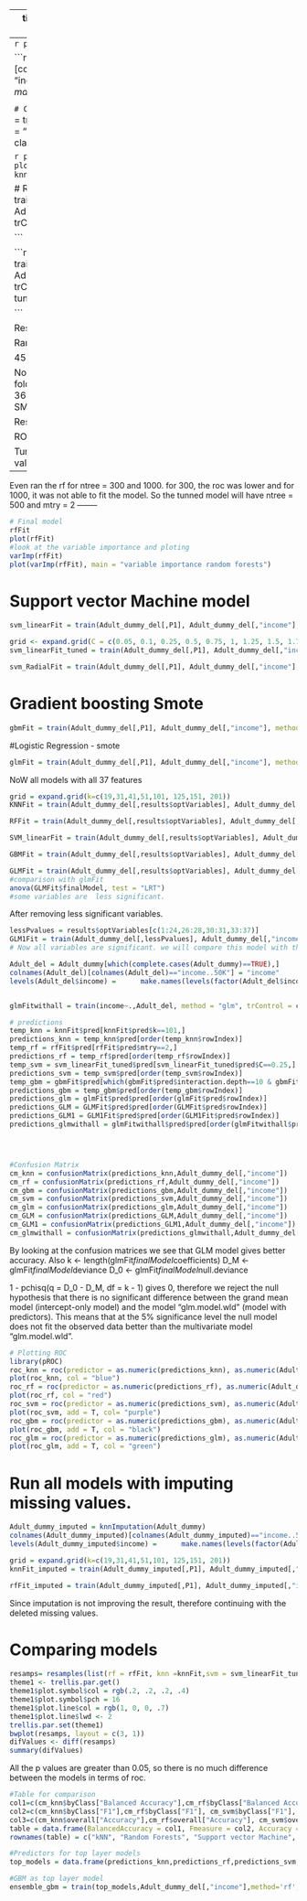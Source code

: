 --
title: "Untitled"
author: "vidhu"
date: "June 15, 2018"
output: html_document
---
```r
predictorset
```

```r
colnames(Adult_dummy_del)[colnames(Adult_dummy_del)=="income..50K"] = "income"
levels(Adult_dummy_del$income) =      make.names(levels(factor(Adult_dummy_del$income)))

```
# Control for smote modelling
```r
set.seed(400)
ctrl = trainControl(method = "cv", 
                     number = 5, 
                     sampling = "smote",
                     summaryFunction= twoClassSummary, 
                     classProbs=T,
                     savePredictions = T)
```
# kNN -smote
```r
grid = expand.grid(k=c(19,31,41,51,101, 125,151, 201))
knnFit = train(Adult_dummy_del[,P1], Adult_dummy_del[,"income"], method = "knn", use.all = T,trControl = ctrl, metric = "ROC", tuneGrid = grid)
```

```r
plot(knnFit)
varImp(knnFit)
plot(varImp(knnFit), main = "variable importance knn")
```

# Random Forest- smote
```r
rfFit = train(Adult_dummy_del[,P1], Adult_dummy_del[,"income"], method = "rf", trControl = ctrl, metric = "ROC", tuneLength = 5)

```

```r
grid = expand.grid(.mtry =2)
rfFit_tuned = train(Adult_dummy_del[,P1], Adult_dummy_del[,"income"], method = "rf", trControl = ctrl, metric = "ROC",ntree =100, tuneGrid = grid)

```

Result of above chunk

Random Forest 

45175 samples
   20 predictor
    2 classes: 'X0', 'X1' 

No pre-processing
Resampling: Cross-Validated (5 fold) 
Summary of sample sizes: 36140, 36140, 36140, 36140, 36140 
Addtional sampling using SMOTE

Resampling results:

  ROC        Sens       Spec    
  0.8819329  0.7902161  0.806107

Tuning parameter 'mtry' was held constant at a value of 2
--------
Even ran the rf for ntree = 300 and 1000. 
for 300, the roc was lower and for 1000, it was not able to fit the model. So the tunned model will have ntree = 500 and mtry = 2
--------
```r
# Final model 
rfFit
plot(rfFit)
#look at the variable importance and ploting
varImp(rfFit)
plot(varImp(rfFit), main = "variable importance random forests")

```
# Support vector Machine model
```r

svm_linearFit = train(Adult_dummy_del[,P1], Adult_dummy_del[,"income"], method = "svmLinear", trControl = ctrl, metric = "ROC", tuneLength = 20)

```


```r
grid <- expand.grid(C = c(0.05, 0.1, 0.25, 0.5, 0.75, 1, 1.25, 1.5, 1.75, 2,5))
svm_linearFit_tuned = train(Adult_dummy_del[,P1], Adult_dummy_del[,"income"], method = "svmLinear", trControl = ctrl, metric = "ROC", tuneGrid = grid)

```

```r

svm_RadialFit = train(Adult_dummy_del[,P1], Adult_dummy_del[,"income"], method = "svmRadial", trControl = ctrl, metric = "ROC", tuneLength = 10)

```



# Gradient boosting Smote

```r

gbmFit = train(Adult_dummy_del[,P1], Adult_dummy_del[,"income"], method = "gbm", trControl = ctrl, metric = "ROC", tuneLength = 10)

```

#Logistic Regression - smote
```r
glmFit = train(Adult_dummy_del[,P1], Adult_dummy_del[,"income"], method = "glm", trControl = ctrl, metric = "ROC", family="binomial")

```

NoW all models with all 37 features
```r
grid = expand.grid(k=c(19,31,41,51,101, 125,151, 201))
KNNFit = train(Adult_dummy_del[,results$optVariables], Adult_dummy_del[,"income"], method = "knn", use.all = T,trControl = ctrl, metric = "ROC", tuneGrid = grid)
```

```r
RFFit = train(Adult_dummy_del[,results$optVariables], Adult_dummy_del[,"income"], method = "rf", trControl = ctrl, metric = "ROC", tuneLength = 5)

```

```r

SVM_linearFit = train(Adult_dummy_del[,results$optVariables], Adult_dummy_del[,"income"], method = "svmLinear", trControl = ctrl, metric = "ROC", tuneLength = 20)

```


```r

GBMFit = train(Adult_dummy_del[,results$optVariables], Adult_dummy_del[,"income"], method = "gbm", trControl = ctrl, metric = "ROC", tuneLength = 10)

```


```r
GLMFit = train(Adult_dummy_del[,results$optVariables], Adult_dummy_del[,"income"], method = "glm", trControl = ctrl, metric = "ROC", family="binomial")
#comparison with glmFit
anova(GLMFit$finalModel, test = "LRT")
#some variables are  less significant.
```


After removing less significant variables.
```r
lessPvalues = results$optVariables[c(1:24,26:28,30:31,33:37)]
GLM1Fit = train(Adult_dummy_del[,lessPvalues], Adult_dummy_del[,"income"], method = "glm", trControl = ctrl, metric = "ROC", family="binomial")
# Now all variables are significant. we will compare this model with the glmFit.

```


```r

Adult_del = Adult_dummy[which(complete.cases(Adult_dummy)==TRUE),]
colnames(Adult_del)[colnames(Adult_del)=="income..50K"] = "income"
levels(Adult_del$income) =      make.names(levels(factor(Adult_del$income)))


glmFitwithall = train(income~.,Adult_del, method = "glm", trControl = ctrl, metric = "ROC", family="binomial")

```

```r
# predictions
temp_knn = knnFit$pred[knnFit$pred$k==101,]
predictions_knn = temp_knn$pred[order(temp_knn$rowIndex)]
temp_rf = rfFit$pred[rfFit$pred$mtry==2,]
predictions_rf = temp_rf$pred[order(temp_rf$rowIndex)]
temp_svm = svm_linearFit_tuned$pred[svm_linearFit_tuned$pred$C==0.25,]
predictions_svm = temp_svm$pred[order(temp_svm$rowIndex)]
temp_gbm = gbmFit$pred[which(gbmFit$pred$interaction.depth==10 & gbmFit$pred$n.trees==100 & gbmFit$pred$shrinkage==0.1, gbmFit$pred$n.minobsinnode == 10),]
predictions_gbm = temp_gbm$pred[order(temp_gbm$rowIndex)]
predictions_glm = glmFit$pred$pred[order(glmFit$pred$rowIndex)]
predictions_GLM = GLMFit$pred$pred[order(GLMFit$pred$rowIndex)]
predictions_GLM1 = GLM1Fit$pred$pred[order(GLM1Fit$pred$rowIndex)]
predictions_glmwithall = glmFitwithall$pred$pred[order(glmFitwithall$pred$rowIndex)]




#Confusion Matrix
cm_knn = confusionMatrix(predictions_knn,Adult_dummy_del[,"income"])
cm_rf = confusionMatrix(predictions_rf,Adult_dummy_del[,"income"])
cm_gbm = confusionMatrix(predictions_gbm,Adult_dummy_del[,"income"])
cm_svm = confusionMatrix(predictions_svm,Adult_dummy_del[,"income"])
cm_glm = confusionMatrix(predictions_glm,Adult_dummy_del[,"income"])
cm_GLM = confusionMatrix(predictions_GLM,Adult_dummy_del[,"income"])
cm_GLM1 = confusionMatrix(predictions_GLM1,Adult_dummy_del[,"income"])
cm_glmwithall = confusionMatrix(predictions_glmwithall,Adult_dummy_del[,"income"])
```
By looking at the confusion matrices we see that GLM model gives  better accuracy. 
Also
k <- length(glmFit$finalModel$coefficients)
D_M <- glmFit$finalModel$deviance
D_0 <- glmFit$finalModel$null.deviance

1 - pchisq(q = D_0 - D_M, df = k - 1)
gives 0, therefore we reject the null hypothesis that there is no significant difference between the grand mean model (intercept-only model) and the model "glm.model.wld" (model with predictors). This means that at the 5% significance level the null model does not fit the observed data better than the multivariate model "glm.model.wld".
```r
# Plotting ROC
library(pROC)
roc_knn = roc(predictor = as.numeric(predictions_knn), as.numeric(Adult_dummy_del[,"income"]))
plot(roc_knn, col = "blue")
roc_rf = roc(predictor = as.numeric(predictions_rf), as.numeric(Adult_dummy_del[,"income"]))
plot(roc_rf, col = "red")
roc_svm = roc(predictor = as.numeric(predictions_svm), as.numeric(Adult_dummy_del[,"income"]))
plot(roc_svm, add = T, col= "purple")
roc_gbm = roc(predictor = as.numeric(predictions_gbm), as.numeric(Adult_dummy_del[,"income"]))
plot(roc_gbm, add = T, col = "black")
roc_glm = roc(predictor = as.numeric(predictions_glm), as.numeric(Adult_dummy_del[,"income"]))
plot(roc_glm, add = T, col = "green")

```
# Run all models with imputing missing values.
```r
Adult_dummy_imputed = knnImputation(Adult_dummy)
colnames(Adult_dummy_imputed)[colnames(Adult_dummy_imputed)=="income..50K"] = "income"
levels(Adult_dummy_imputed$income) =      make.names(levels(factor(Adult_dummy_imputed$income)))
```

```r
grid = expand.grid(k=c(19,31,41,51,101, 125,151, 201))
knnFit_imputed = train(Adult_dummy_imputed[,P1], Adult_dummy_imputed[,"income"], method = "knn", use.all = T,trControl = ctrl, metric = "ROC", tuneGrid = grid)
```



```r
rfFit_imputed = train(Adult_dummy_imputed[,P1], Adult_dummy_imputed[,"income"], method = "rf", trControl = Ctrl, metric = "ROC", tuneLength = 10)

```
Since imputation is not improving the result, therefore continuing with the deleted missing values.




# Comparing models
```r
resamps= resamples(list(rf = rfFit, knn =knnFit,svm = svm_linearFit_tuned, glm = glmFit, gbm = gbmFit))
theme1 <- trellis.par.get()
theme1$plot.symbol$col = rgb(.2, .2, .2, .4)
theme1$plot.symbol$pch = 16
theme1$plot.line$col = rgb(1, 0, 0, .7)
theme1$plot.line$lwd <- 2
trellis.par.set(theme1)
bwplot(resamps, layout = c(3, 1))
difValues <- diff(resamps)
summary(difValues)
```
All the p values are greater than 0.05, so there is no much difference between the models in terms of roc.
```r
#Table for comparison
col1=c(cm_knn$byClass["Balanced Accuracy"],cm_rf$byClass["Balanced Accuracy"], cm_svm$byClass["Balanced Accuracy"], cm_gbm$byClass["Balanced Accuracy"], cm_glm$byClass["Balanced Accuracy"])
col2=c(cm_knn$byClass["F1"],cm_rf$byClass["F1"], cm_svm$byClass["F1"], cm_gbm$byClass["F1"], cm_glm$byClass["F1"])
col3=c(cm_knn$overall["Accuracy"],cm_rf$overall["Accuracy"], cm_svm$overall["Accuracy"], cm_gbm$overall["Accuracy"], cm_glm$overall["Accuracy"])
table = data.frame(BalancedAccuracy = col1, Fmeasure = col2, Accuracy = col3)
rownames(table) = c("kNN", "Random Forests", "Support vector Machine", "Gradient Boost", "Regression")
```

```r
#Predictors for top layer models 
top_models = data.frame(predictions_knn,predictions_rf,predictions_svm, predictions_gbm, predictions_glm) 

#GBM as top layer model 
ensemble_gbm = train(top_models,Adult_dummy_del[,"income"],method='rf',trControl= ctrl,tuneLength=3)
```